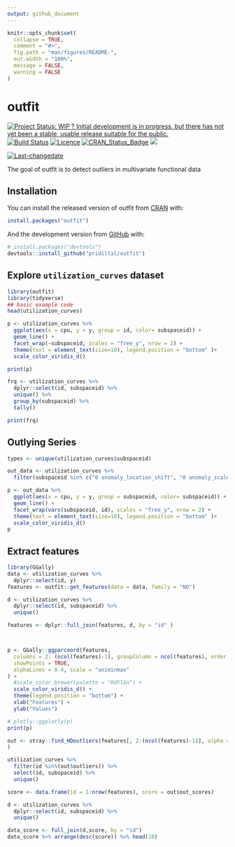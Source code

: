 ```yaml
---
output: github_document
---
```


<!-- README.md is generated from README.Rmd. Please edit that file -->

```r
knitr::opts_chunk$set(
  collapse = TRUE,
  comment = "#>",
  fig.path = "man/figures/README-",
  out.width = "100%",
  message = FALSE,
  warning = FALSE
)
```

# outfit

<!-- badges: start -->
[![Project Status: WIP ? Initial development is in progress, but there has not yet been a stable, usable release suitable for the public.](https://www.repostatus.org/badges/latest/wip.svg)](https://www.repostatus.org/#wip)
[![Build Status](https://travis-ci.org/pridiltal/outfit.svg?branch=master)](https://travis-ci.org/pridiltal/outfit)
[![Licence](https://img.shields.io/badge/licence-GPL--3-blue.svg)](https://www.gnu.org/licenses/gpl-3.0.en.html)
[![CRAN_Status_Badge](http://www.r-pkg.org/badges/version/outfit)](https://cran.r-project.org/web/packages/outfit/index.html)
[![](http://cranlogs.r-pkg.org/badges/outfit)](http://cran.rstudio.com/web/packages/outfit/index.html)
 
[![Last-changedate](https://img.shields.io/badge/last%20change-`r gsub('-', '--', Sys.Date())`-yellowgreen.svg)](/commits/master)
<!-- badges: end -->

The goal of outfit is to detect outliers in multivariate functional data

## Installation

You can install the released version of outfit from [CRAN](https://CRAN.R-project.org) with:

``` r
install.packages("outfit")
```

And the development version from [GitHub](https://github.com/) with:

``` r
# install.packages("devtools")
devtools::install_github("pridiltal/outfit")
```
## Explore `utilization_curves` dataset

```r
library(outfit)
library(tidyverse)
## basic example code
head(utilization_curves)

p <- utilization_curves %>%
  ggplot(aes(x = cpu, y = y, group = id, color= subspaceid)) +
  geom_line() +
  facet_wrap(~subspaceid, scales = "free_y", nrow = 2) +
  theme(text = element_text(size=10), legend.position = "bottom" )+
  scale_color_viridis_d()

print(p)

frq <- utilization_curves %>%
  dplyr::select(id, subspaceid) %>%
  unique() %>% 
  group_by(subspaceid) %>% 
  tally()

print(frq)
```

## Outlying Series

```r
types <- unique(utilization_curves$subspaceid)

out_data <- utilization_curves %>%
  filter(subspaceid %in% c("0 anomaly_location_shift", "0 anomaly_scale_shift", "0 anomaly_shape_shift", "0 anomaly_rw" ))

p <- out_data %>%
  ggplot(aes(x = cpu, y = y, group = subspaceid, color= subspaceid)) +
  geom_line() +
  facet_wrap(vars(subspaceid, id), scales = "free_y", nrow = 2) +
  theme(text = element_text(size=10), legend.position = "bottom" )+
  scale_color_viridis_d()
p
```

## Extract features

```r
library(GGally)
data <- utilization_curves %>%
  dplyr::select(id, y)
features <- outfit::get_features(data = data, family = "NO")

d <- utilization_curves %>%
  dplyr::select(id, subspaceid) %>%
  unique()

features <- dplyr::full_join(features, d, by = "id" )



p <- GGally::ggparcoord(features,
  columns = 2: (ncol(features)-1), groupColumn = ncol(features), order = "Outlying",
  showPoints = TRUE,
  alphaLines = 0.4, scale = "uniminmax"
) +
  #scale_color_brewer(palette = "RdYlGn") +
  scale_color_viridis_d() +
  theme(legend.position = "bottom") +
  xlab("Features") +
  ylab("Values")

# plotly::ggplotly(p)
print(p)
```

```r
out <- stray::find_HDoutliers(features[, 2:(ncol(features)-1)], alpha = 0.01
)

utilization_curves %>%
  filter(id %in%(out$outliers)) %>%
  select(id, subspaceid) %>%
  unique()

score <- data.frame(id = 1:nrow(features), score = out$out_scores)

d <- utilization_curves %>%
  dplyr::select(id, subspaceid) %>%
  unique()

data_score <- full_join(d,score, by = "id")
data_score %>% arrange(desc(score)) %>% head(10)

```
